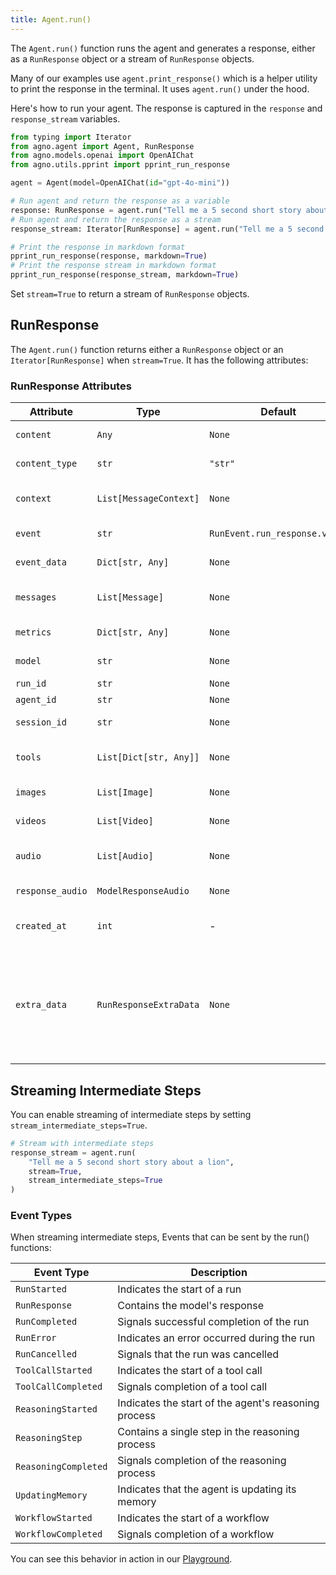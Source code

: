```yaml
---
title: Agent.run()
---
```


The `Agent.run()` function runs the agent and generates a response, either as a `RunResponse` object or a stream of `RunResponse` objects.

Many of our examples use `agent.print_response()` which is a helper utility to print the response in the terminal. It uses `agent.run()` under the hood.

Here's how to run your agent. The response is captured in the `response` and `response_stream` variables.

```python
from typing import Iterator
from agno.agent import Agent, RunResponse
from agno.models.openai import OpenAIChat
from agno.utils.pprint import pprint_run_response

agent = Agent(model=OpenAIChat(id="gpt-4o-mini"))

# Run agent and return the response as a variable
response: RunResponse = agent.run("Tell me a 5 second short story about a robot")
# Run agent and return the response as a stream
response_stream: Iterator[RunResponse] = agent.run("Tell me a 5 second short story about a lion", stream=True)

# Print the response in markdown format
pprint_run_response(response, markdown=True)
# Print the response stream in markdown format
pprint_run_response(response_stream, markdown=True)
```

<Note>Set `stream=True` to return a stream of `RunResponse` objects.</Note>

## RunResponse

The `Agent.run()` function returns either a `RunResponse` object or an `Iterator[RunResponse]` when `stream=True`. It has the following attributes:

### RunResponse Attributes

| Attribute        | Type                   | Default                       | Description                                                                                                                      |
| ---------------- | ---------------------- | ----------------------------- | -------------------------------------------------------------------------------------------------------------------------------- |
| `content`        | `Any`                  | `None`                        | Content of the response.                                                                                                         |
| `content_type`   | `str`                  | `"str"`                       | Specifies the data type of the content.                                                                                          |
| `context`        | `List[MessageContext]` | `None`                        | The context added to the response for RAG.                                                                                       |
| `event`          | `str`                  | `RunEvent.run_response.value` | Event type of the response.                                                                                                      |
| `event_data`     | `Dict[str, Any]`       | `None`                        | Data associated with the event.                                                                                                  |
| `messages`       | `List[Message]`        | `None`                        | A list of messages included in the response.                                                                                     |
| `metrics`        | `Dict[str, Any]`       | `None`                        | Usage metrics of the run.                                                                                                        |
| `model`          | `str`                  | `None`                        | The model used in the run.                                                                                                       |
| `run_id`         | `str`                  | `None`                        | Run Id.                                                                                                                          |
| `agent_id`       | `str`                  | `None`                        | Agent Id for the run.                                                                                                            |
| `session_id`     | `str`                  | `None`                        | Session Id for the run.                                                                                                          |
| `tools`          | `List[Dict[str, Any]]` | `None`                        | List of tools provided to the model.                                                                                             |
| `images`         | `List[Image]`          | `None`                        | List of images the model produced.                                                                                               |
| `videos`         | `List[Video]`          | `None`                        | List of videos the model produced.                                                                                               |
| `audio`          | `List[Audio]`          | `None`                        | List of audio snippets the model produced.                                                                                       |
| `response_audio` | `ModelResponseAudio`   | `None`                        | The model's raw response in audio.                                                                                               |
| `created_at`     | `int`                  | -                             | Unix timestamp of the response creation.                                                                                         |
| `extra_data`     | `RunResponseExtraData` | `None`                        | Extra data containing optional fields like `references`, `add_messages`, `history`, `reasoning_steps`, and `reasoning_messages`. |


## Streaming Intermediate Steps

You can enable streaming of intermediate steps by setting `stream_intermediate_steps=True`.

```python
# Stream with intermediate steps
response_stream = agent.run(
    "Tell me a 5 second short story about a lion",
    stream=True,
    stream_intermediate_steps=True
)
```

### Event Types

When streaming intermediate steps, Events that can be sent by the run() functions:

| Event Type | Description |
|------------|-------------|
| `RunStarted` | Indicates the start of a run |
| `RunResponse` | Contains the model's response |
| `RunCompleted` | Signals successful completion of the run |
| `RunError` | Indicates an error occurred during the run |
| `RunCancelled` | Signals that the run was cancelled |
| `ToolCallStarted` | Indicates the start of a tool call |
| `ToolCallCompleted` | Signals completion of a tool call |
| `ReasoningStarted` | Indicates the start of the agent's reasoning process |
| `ReasoningStep` | Contains a single step in the reasoning process |
| `ReasoningCompleted` | Signals completion of the reasoning process |
| `UpdatingMemory` | Indicates that the agent is updating its memory |
| `WorkflowStarted` | Indicates the start of a workflow |
| `WorkflowCompleted` | Signals completion of a workflow |

You can see this behavior in action in our [Playground](https://app.agno.com/playground/agents?endpoint=demo.agnoagents.com&agent=reasoning-agent).
